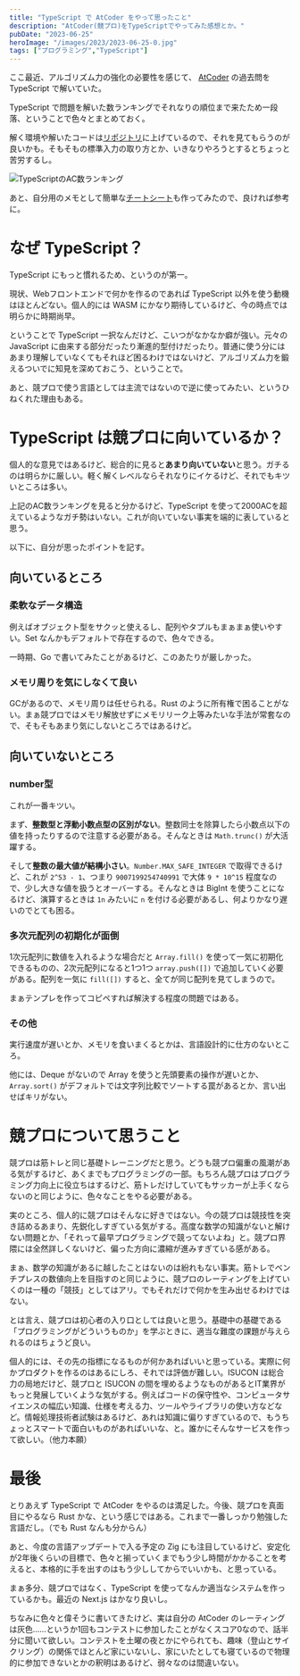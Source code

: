```yaml
---
title: "TypeScript で AtCoder をやって思ったこと"
description: "AtCoder(競プロ)をTypeScriptでやってみた感想とか。"
pubDate: "2023-06-25"
heroImage: "/images/2023/2023-06-25-0.jpg"
tags: ["プログラミング","TypeScript"]
---
```


ここ最近、アルゴリズム力の強化の必要性を感じて、 [AtCoder](https://atcoder.jp/) の過去問を TypeScript で解いていた。

TypeScript で問題を解いた数ランキングでそれなりの順位まで来たため一段落、ということで色々とまとめておく。

解く環境や解いたコードは[リポジトリ](https://github.com/tris5572/atcoder-ts)に上げているので、それを見てもらうのが良いかも。そもそもの標準入力の取り方とか、いきなりやろうとするとちょっと苦労するし。

<Image src="/images/2023/2023-06-25-1.jpg" alt="TypeScriptのAC数ランキング" caption="TypeScriptのAC数ランキング" />

あと、自分用のメモとして簡単な[チートシート](https://ts-cheat-sheet.vercel.app/)も作ってみたので、良ければ参考に。

# なぜ TypeScript？

TypeScript にもっと慣れるため、というのが第一。

現状、Webフロントエンドで何かを作るのであれば TypeScript 以外を使う動機はほとんどない。個人的には WASM にかなり期待しているけど、今の時点では明らかに時期尚早。

ということで TypeScript 一択なんだけど、こいつがなかなか癖が強い。元々の JavaScript に由来する部分だったり漸進的型付けだったり。普通に使う分にはあまり理解していなくてもそれほど困るわけではないけど、アルゴリズム力を鍛えるついでに知見を深めておこう、ということで。

あと、競プロで使う言語としては主流ではないので逆に使ってみたい、というひねくれた理由もある。

# TypeScript は競プロに向いているか？

個人的な意見ではあるけど、総合的に見ると**あまり向いていない**と思う。ガチるのは明らかに厳しい。軽く解くレベルならそれなりにイケるけど、それでもキツいところは多い。

上記のAC数ランキングを見ると分かるけど、TypeScript を使って2000ACを超えているようなガチ勢はいない。これが向いていない事実を端的に表していると思う。

以下に、自分が思ったポイントを記す。

## 向いているところ

### 柔軟なデータ構造

例えばオブジェクト型をサクッと使えるし、配列やタプルもまぁまぁ使いやすい。Set なんかもデフォルトで存在するので、色々できる。

一時期、Go で書いてみたことがあるけど、このあたりが厳しかった。

### メモリ周りを気にしなくて良い

GCがあるので、メモリ周りは任せられる。Rust のように所有権で困ることがない。まぁ競プロではメモリ解放せずにメモリリーク上等みたいな手法が常套なので、そもそもあまり気にしないところではあるけど。

## 向いていないところ

### number型

これが一番キツい。

まず、**整数型と浮動小数点型の区別がない**。整数同士を除算したら小数点以下の値を持ったりするので注意する必要がある。そんなときは `Math.trunc()` が大活躍する。

そして**整数の最大値が結構小さい**。`Number.MAX_SAFE_INTEGER` で取得できるけど、これが `2^53 - 1`、つまり `9007199254740991` で大体 `9 * 10^15` 程度なので、少し大きな値を扱うとオーバーする。そんなときは BigInt を使うことになるけど、演算するときは `1n` みたいに `n` を付ける必要があるし、何よりかなり遅いのでとても困る。

### 多次元配列の初期化が面倒

1次元配列に数値を入れるような場合だと `Array.fill()` を使って一気に初期化できるものの、2次元配列になると1つ1つ `array.push([])` で追加していく必要がある。配列を一気に `fill([])` すると、全てが同じ配列を見てしまうので。

まぁテンプレを作ってコピペすれば解決する程度の問題ではある。

### その他

実行速度が遅いとか、メモリを食いまくるとかは、言語設計的に仕方のないところ。

他には、Deque がないので Array を使うと先頭要素の操作が遅いとか、`Array.sort()` がデフォルトでは文字列比較でソートする罠があるとか、言い出せばキリがない。

# 競プロについて思うこと

競プロは筋トレと同じ基礎トレーニングだと思う。どうも競プロ偏重の風潮がある気がするけど、あくまでもプログラミングの一部。もちろん競プロはプログラミング力向上に役立ちはするけど、筋トレだけしていてもサッカーが上手くならないのと同じように、色々なことをやる必要がある。

実のところ、個人的に競プロはそんなに好きではない。今の競プロは競技性を突き詰めるあまり、先鋭化しすぎている気がする。高度な数学の知識がないと解けない問題とか、「それって最早プログラミングで競ってないよね」と。競プロ界隈には全然詳しくないけど、偏った方向に濃縮が進みすぎている感がある。

まぁ、数学の知識があるに越したことはないのは紛れもない事実。筋トレでベンチプレスの数値向上を目指すのと同じように、競プロのレーティングを上げていくのは一種の「競技」としてはアリ。でもそれだけで何かを生み出せるわけではない。

とは言え、競プロは初心者の入り口としては良いと思う。基礎中の基礎である「プログラミングがどういうものか」を学ぶときに、適当な難度の課題が与えられるのはちょうど良い。

個人的には、その先の指標になるものが何かあればいいと思っている。実際に何かプロダクトを作るのはあるにしろ、それでは評価が難しい。ISUCON は総合力の局地だけど、競プロと ISUCON の間を埋めるようなものがあるとIT業界がもっと発展していくような気がする。例えばコードの保守性や、コンピュータサイエンスの幅広い知識、仕様を考える力、ツールやライブラリの使い方などなど。情報処理技術者試験はあるけど、あれは知識に偏りすぎているので、もうちょっとスマートで面白いものがあればいいな、と。誰かにそんなサービスを作って欲しい。（他力本願）

# 最後

とりあえず TypeScript で AtCoder をやるのは満足した。今後、競プロを真面目にやるなら Rust かな、という感じではある。これまで一番しっかり勉強した言語だし。（でも Rust なんも分からん）

あと、今度の言語アップデートで入る予定の Zig にも注目しているけど、安定化が2年後くらいの目標で、色々と揃っていくまでもう少し時間がかかることを考えると、本格的に手を出すのはもう少ししてからでいいかも、と思っている。

まぁ多分、競プロではなく、TypeScript を使ってなんか適当なシステムを作っているかも。最近の Next.js はかなり良いし。

ちなみに色々と偉そうに書いてきたけど、実は自分の AtCoder のレーティングは灰色……というか1回もコンテストに参加したことがなくスコア0なので、話半分に聞いて欲しい。コンテストを土曜の夜とかにやられても、趣味（登山とサイクリング）の関係でほとんど家にいないし、家にいたとしても寝ているので物理的に参加できないとかの釈明はあるけど、弱々なのは間違いない。
